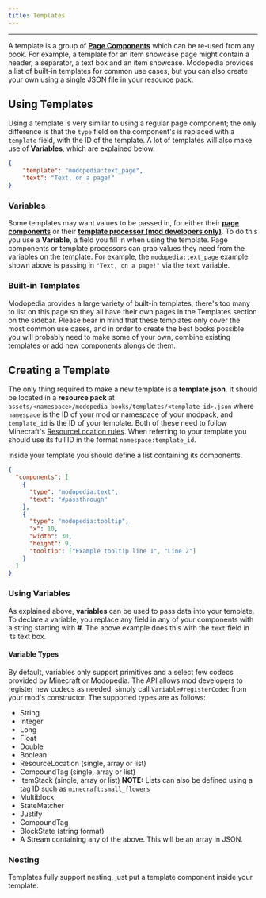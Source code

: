 ```yaml
---
title: Templates
---
```


---
A template is a group of **[Page Components](./page-components)** which can be re-used from any book. For example, a template for an item showcase page might contain a header, a separator, a text box and an item showcase. Modopedia provides a list of built-in templates for common use cases, but you can also create your own using a single JSON file in your resource pack.

## Using Templates

Using a template is very similar to using a regular page component; the only difference is that the `type` field on the component's is replaced with a `template` field, with the ID of the template. A lot of templates will also make use of **Variables**, which are explained below.

```json
{
    "template": "modopedia:text_page",
    "text": "Text, on a page!"
}
```

### Variables
Some templates may want values to be passed in, for either their **[page components](./page-components)** or their **[template processor (mod developers only)](../mod_developers/template-processors)**. To do this you use a **Variable**, a field you fill in when using the template. Page components or template processors can grab values they need from the variables on the template. For example, the `modopedia:text_page` example shown above is passing in `"Text, on a page!"` via the `text` variable.

### Built-in Templates
Modopedia provides a large variety of built-in templates, there's too many to list on this page so they all have their own pages in the Templates section on the sidebar. Please bear in mind that these templates only cover the most common use cases, and in order to create the best books possible you will probably need to make some of your own, combine existing templates or add new components alongside them.

## Creating a Template

The only thing required to make a new template is a **template.json**. It should be located in a **resource pack** at `assets/<namespace>/modopedia_books/templates/<template_id>.json` where `namespace` is the ID of your mod or namespace of your modpack, and `template_id` is the ID of your template. Both of these need to follow Minecraft's [ResourceLocation rules](https://minecraft.wiki/w/Resource_location). When referring to your template you should use its full ID in the format `namespace:template_id`. 

Inside your template you should define a list containing its components.
```json
{
  "components": [
    {
      "type": "modopedia:text",
      "text": "#passthrough"
    },
    {
      "type": "modopedia:tooltip",
      "x": 10,
      "width": 30,
      "height": 9,
      "tooltip": ["Example tooltip line 1", "Line 2"]
    }
  ]
}
```

### Using Variables
As explained above, **variables** can be used to pass data into your template. To declare a variable, you replace any field in any of your components with a string starting with **#**. The above example does this with the `text` field in its text box.

#### Variable Types

By default, variables only support primitives and a select few codecs provided by Minecraft or Modopedia. The API allows mod developers to register new codecs as needed, simply call `Variable#registerCodec` from your mod's constructor. The supported types are as follows:

* String
* Integer
* Long
* Float
* Double
* Boolean
* ResourceLocation (single, array or list)
* CompoundTag (single, array or list)
* ItemStack (single, array or list) **NOTE:** Lists can also be defined using a tag ID such as `minecraft:small_flowers`
* Multiblock
* StateMatcher
* Justify
* CompoundTag
* BlockState (string format)
* A Stream containing any of the above. This will be an array in JSON.


### Nesting

Templates fully support nesting, just put a template component inside your template.